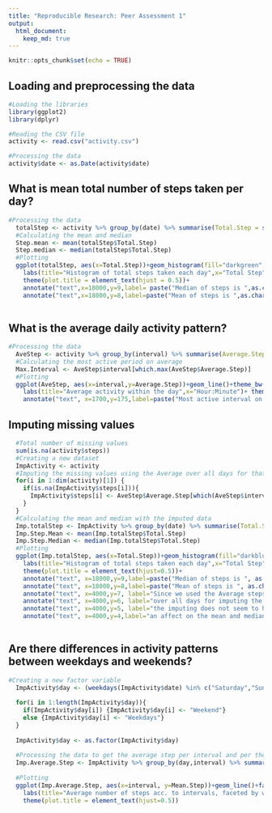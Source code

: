```yaml
---
title: "Reproducible Research: Peer Assessment 1"
output: 
  html_document:
    keep_md: true
---
```


```r
knitr::opts_chunk$set(echo = TRUE)
```

## Loading and preprocessing the data
```r
#Loading the libraries
library(ggplot2)
library(dplyr)

#Reading the CSV file
activity <- read.csv("activity.csv")

#Processing the data
activity$date <- as.Date(activity$date)

```

## What is mean total number of steps taken per day?
```r
#Processing the data
  totalStep <- activity %>% group_by(date) %>% summarise(Total.Step = sum(steps, na.rm=T))
  #Calculating the mean and median
  Step.mean <- mean(totalStep$Total.Step)
  Step.median <- median(totalStep$Total.Step)
  #Plotting
  ggplot(totalStep, aes(x=Total.Step))+geom_histogram(fill="darkgreen",col="black")+theme_bw()+
    labs(title="Histogram of total steps taken each day",x="Total Step")+
    theme(plot.title = element_text(hjust = 0.5))+
    annotate("text",x=18000,y=9,label= paste("Median of steps is ",as.character(Step.median)))+
    annotate("text",x=18000,y=8,label=paste("Mean of steps is ",as.character(round(Step.mean,digits = 2))))
  
``` 


## What is the average daily activity pattern?
```r
#Processing the data
  AveStep <- activity %>% group_by(interval) %>% summarise(Average.Step = mean(steps, na.rm=T))
  #Calculating the most active period on average
  Max.Interval <- AveStep$interval[which.max(AveStep$Average.Step)]
  #Plotting
  ggplot(AveStep, aes(x=interval,y=Average.Step))+geom_line()+theme_bw()+
    labs(title="Average activity within the day",x="Hour:Minute")+ theme(plot.title = element_text(hjust=0.5))+
    annotate("text", x=1700,y=175,label=paste("Most active interval on average is ",as.character(Max.Interval)))

```

## Imputing missing values
```r
  #Total number of missing values
  sum(is.na(activity$steps))
  #Creating a new dataset
  ImpActivity <- activity
  #Imputing the missing values using the Average over all days for that interval
  for(i in 1:dim(activity)[1]) {
    if(is.na(ImpActivity$steps[i])){
      ImpActivity$steps[i] <- AveStep$Average.Step[which(AveStep$interval==ImpActivity$interval[i])]
    }
  }
  #Calculating the mean and median with the imputed data
  Imp.totalStep <- ImpActivity %>% group_by(date) %>% summarise(Total.Step = sum(steps))
  Imp.Step.Mean <- mean(Imp.totalStep$Total.Step)
  Imp.Step.Median <- median(Imp.totalStep$Total.Step)
  #Plotting
  ggplot(Imp.totalStep, aes(x=Total.Step))+geom_histogram(fill="darkblue",col="black")+theme_bw()+
    labs(title="Histogram of total steps taken each day",x="Total Step")+
    theme(plot.title = element_text(hjust=0.5))+
    annotate("text", x=18000,y=9,label=paste("Median of steps is ", as.character(Step.median)))+
    annotate("text", x=18000,y=8,label=paste("Mean of steps is ", as.character(round(Step.mean,digits=2))))+
    annotate("text", x=4000,y=7, label="Since we used the Average steps")+
    annotate("text", x=4000,y=6, label="over all days for imputing the data")+
    annotate("text", x=4000,y=5, label="the imputing does not seem to have" )+
    annotate("text", x=4000,y=4,label="an affect on the mean and median")
  
```
## Are there differences in activity patterns between weekdays and weekends?
```r
#Creating a new factor variable
  ImpActivity$day <- (weekdays(ImpActivity$date) %in% c("Saturday","Sunday")) 
  
  for(i in 1:length(ImpActivity$day)){
    if(ImpActivity$day[i]) {ImpActivity$day[i] <- "Weekend"}
    else {ImpActivity$day[i] <- "Weekdays"}
  }
  
  ImpActivity$day <- as.factor(ImpActivity$day)
  
  #Processing the data to get the average step per interval and per the new day variable
  Imp.Average.Step <- ImpActivity %>% group_by(day,interval) %>% summarise(Mean.Step = mean(steps))
  
  #Plotting
  ggplot(Imp.Average.Step, aes(x=interval, y=Mean.Step))+geom_line()+facet_wrap(~day)+theme_bw()+
    labs(title="Average number of steps acc. to intervals, faceted by weekends/weekdays",x = "Interval", y="Average number of steps")+
    theme(plot.title = element_text(hjust=0.5))
 
```
